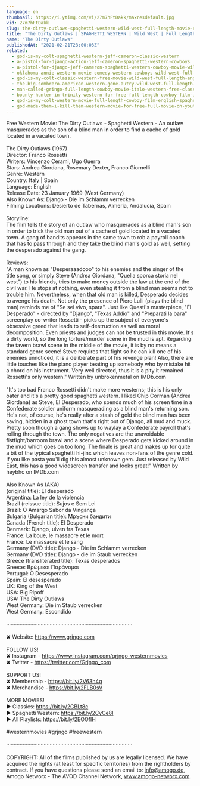 ```yaml
---
language: en
thumbnail: https://i.ytimg.com/vi/27m7hFtDakk/maxresdefault.jpg
vid: 27m7hFtDakk
slug: the-dirty-outlaws-spaghetti-western-wild-west-full-length-movie-english
title: "The Dirty Outlaws | SPAGHETTI WESTERN | Wild West | Full Length Movie | English"
name: "The Dirty Outlaws"
publishedAt: "2021-02-21T23:00:03Z"
related:
  - god-is-my-colt-spaghetti-western-jeff-cameron-classic-western
  - a-pistol-for-django-action-jeff-cameron-spaghetti-western-cowboys
  - a-pistol-for-django-jeff-cameron-spaghetti-western-cowboy-movie-wild-west-english
  - oklahoma-annie-western-movie-comedy-western-cowboys-wild-west-full-movie-english
  - god-is-my-colt-classic-western-free-movie-wild-west-full-length-english
  - the-big-sombrero-american-western-gene-autry-wild-west-full-length-english
  - man-called-gringo-full-length-cowboy-movie-italo-western-free-classic-movie
  - bounty-hunter-in-trinity-western-for-free-full-length-cowboy-film-italo-western
  - god-is-my-colt-western-movie-full-length-cowboy-film-english-spaghetti-italo-western
  - god-made-them-i-kill-them-western-movie-for-free-full-movie-on-youtube-cowboy-film
---
```


Free Western Movie: The Dirty Outlaws - Spaghetti Western - An outlaw masquerades as the son of a blind man in order to find a cache of gold located in a vacated town.<br />
<br />
The Dirty Outlaws (1967)<br />
Director: Franco Rossetti<br />
Writers: Vincenzo Cerami, Ugo Guerra <br />
Stars: Andrea Giordana, Rosemary Dexter, Franco Giornelli<br />
Genre: Western<br />
Country: Italy | Spain<br />
Language: English<br />
Release Date: 23 January 1969 (West Germany)<br />
Also Known As: Django - Die im Schlamm verrecken <br />
Filming Locations: Desierto de Tabernas, Almería, Andalucía, Spain<br />
<br />
Storyline:<br />
The film tells the story of an outlaw who masquerades as a blind man's son in order to trick the old man out of a cache of gold located in a vacated town. A gang of bandits appears in the same town to rob a payroll coach that has to pass through and they take the blind man's gold as well, setting the desperado against the gang.<br />
<br />
Reviews:<br />
"A man known as "Desperaaadooo" to his enemies and the singer of the title song, or simply Steve (Andrea Giordana, "Quella sporca storia nel west") to his friends, tries to make money outside the law at the end of the civil war. He stops at nothing, even stealing it from a blind man seems not to trouble him. Nevertheless, when that old man is killed, Desperado decides to avenge his death. Not only the presence of Piero Lulli (plays the blind man) reminds me of "Se sei vivo, spara". Just like Questi's masterpiece, "El Desperado" - directed by "Django", "Texas Addio" and "Preparati la bara" screenplay co-writer Rossetti - picks up the subject of everyone's obsessive greed that leads to self-destruction as well as moral decomposition. Even priests and judges can not be trusted in this movie. It's a dirty world, so the long torture/murder scene in the mud is apt. Regarding the tavern brawl scene in the middle of the movie, it is by no means a standard genre scene! Steve requires that fight so he can kill one of his enemies unnoticed, it is a deliberate part of his revenge plan! Also, there are little touches like the piano player beating up somebody who by mistake hit a chord on his instrument. Very well directed, thus it is a pity it remained Rossetti's only western." Written by unbrokenmetal on IMDb.com <br />
<br />
"It's too bad Franco Rossetti didn't make more westerns; this is his only oater and it's a pretty good spaghetti western. I liked Chip Corman (Andrea Giordana) as Steve, El Desperado, who spends much of his screen time in a Confederate soldier uniform masquerading as a blind man's returning son. He's not, of course, he's really after a stash of gold the blind man has been saving, hidden in a ghost town that's right out of Django, all mud and muck. Pretty soon though a gang shows up to waylay a Confederate payroll that's rolling through the town. The only negatives are the unavoidable fistfight/barroom brawl and a scene where Desperado gets kicked around in the mud which goes on too long. The finale is great and makes up for quite a bit of the typical spaghetti hi-jinx which leaves non-fans of the genre cold. If you like pasta you'll dig this almost unknown gem. Just released by Wild East, this has a good widescreen transfer and looks great!" Written by heybhc on IMDb.com <br />
<br />
Also Known As (AKA)<br />
(original title): El desperado<br />
Argentina: La ley de la violencia<br />
Brazil (reissue title): Sujos e Sem Lei<br />
Brazil: O Amargo Sabor da Vingança<br />
Bulgaria (Bulgarian title): Мръсни бандити<br />
Canada (French title): El Desperado<br />
Denmark: Django, ulven fra Texas<br />
France: La boue, le massacre et le mort<br />
France: Le massacre et le sang<br />
Germany (DVD title): Django - Die im Schlamm verrecken<br />
Germany (DVD title): Django - die im Staub verrecken<br />
Greece (transliterated title): Texas desperados<br />
Greece: Βρώμικοι Παράνομοι<br />
Portugal: O Desesperado<br />
Spain: El desesperado<br />
UK: King of the West<br />
USA: Big Ripoff<br />
USA: The Dirty Outlaws<br />
West Germany: Die im Staub verrecken<br />
West Germany: Escondido<br />
<br />
····················································································<br />
<br />
✘ Website: https://www.grjngo.com<br />
<br />
FOLLOW US!<br />
✘ Instagram - https://www.instagram.com/grjngo_westernmovies<br />
✘ Twitter - https://twitter.com/Grjngo_com<br />
<br />
SUPPORT US!<br />
✘ Membership - https://bit.ly/2V63h4q<br />
✘ Merchandise - https://bit.ly/2FLB0sV<br />
<br />
MORE MOVIES! <br />
► Classics: https://bit.ly/2CBLt8c <br />
► Spaghetti Western: https://bit.ly/2CyCe8I <br />
► All Playlists: https://bit.ly/2EOOfIH <br />
<br />
#westernmovies #grjngo #freewestern<br />
<br />
····················································································<br />
<br />
COPYRIGHT: All of the films published by us are legally licensed. We have acquired the rights (at least for specific territories) from the rightholders by contract. If you have questions please send an email to: info@amogo.de, Amogo Networx - The AVOD Channel Network, www.amogo-networx.com.